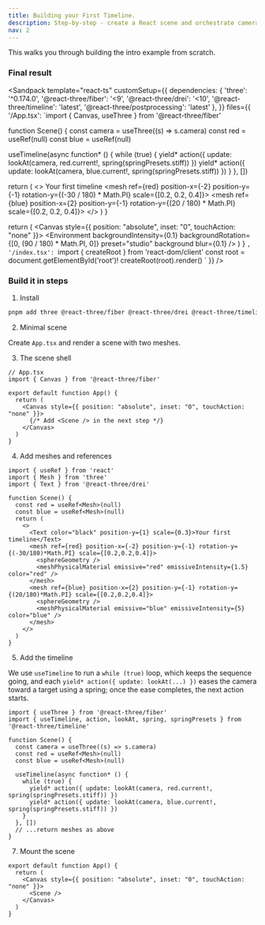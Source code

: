 ```yaml
---
title: Building your First Timeline.
description: Step-by-step - create a React scene and orchestrate camera behavior with a timeline.
nav: 2
---
```


This walks you through building the intro example from scratch.

### Final result

<Sandpack
  template="react-ts"
  customSetup={{
    dependencies: {
      'three': '^0.174.0',
      '@react-three/fiber': '<9',
      '@react-three/drei': '<10',
      '@react-three/timeline': 'latest',
      '@react-three/postprocessing': 'latest'
    },
  }}
  files={{
    '/App.tsx': `import { Canvas, useThree } from '@react-three/fiber'

function Scene() {
  const camera = useThree((s) => s.camera)
  const red = useRef<Mesh>(null)
  const blue = useRef<Mesh>(null)

  useTimeline(async function* () {
    while (true) {
      yield* action({ update: lookAt(camera, red.current!, spring(springPresets.stiff)) })
      yield* action({ update: lookAt(camera, blue.current!, spring(springPresets.stiff)) })
    }
  }, [])

  return (
    <>
      <Text color="black" position-y={1} scale={0.3}>Your first timeline</Text>
      <mesh ref={red} position-x={-2} position-y={-1} rotation-y={(-30 / 180) * Math.PI} scale={[0.2, 0.2, 0.4]}>
        <sphereGeometry />
        <meshPhysicalMaterial emissive="red" emissiveIntensity={1.5} color="red" />
      </mesh>
      <mesh ref={blue} position-x={2} position-y={-1} rotation-y={(20 / 180) * Math.PI} scale={[0.2, 0.2, 0.4]}>
        <sphereGeometry />
        <meshPhysicalMaterial emissive="blue" emissiveIntensity={5} color="blue" />
      </mesh>
    </>
  )
}

  return (
    <Canvas style={{ position: "absolute", inset: "0", touchAction: "none" }}>
      <EffectComposer>
        <Bloom luminanceThreshold={0} luminanceSmoothing={0.9} height={300} />
        <Vignette eskil={false} offset={0.1} darkness={1.1} />
      </EffectComposer>
      <Environment
        backgroundIntensity={0.1}
        backgroundRotation={[0, (90 / 180) * Math.PI, 0]}
        preset="studio"
        background
        blur={0.1}
      />
      <Scene />
    </Canvas>
  )
}
`,
    '/index.tsx': `import { createRoot } from 'react-dom/client'
const root = document.getElementById('root')!
createRoot(root).render(<App />)
`
  }}
/>

### Build it in steps

1) Install

```bash
pnpm add three @react-three/fiber @react-three/drei @react-three/timeline
```

2) Minimal scene

Create `App.tsx` and render a scene with two meshes.

3) The scene shell

```tsx
// App.tsx
import { Canvas } from '@react-three/fiber'

export default function App() {
  return (
    <Canvas style={{ position: "absolute", inset: "0", touchAction: "none" }}>
      {/* Add <Scene /> in the next step */}
    </Canvas>
  )
}
```

4) Add meshes and references

```tsx
import { useRef } from 'react'
import { Mesh } from 'three'
import { Text } from '@react-three/drei'

function Scene() {
  const red = useRef<Mesh>(null)
  const blue = useRef<Mesh>(null)
  return (
    <>
      <Text color="black" position-y={1} scale={0.3}>Your first timeline</Text>
      <mesh ref={red} position-x={-2} position-y={-1} rotation-y={(-30/180)*Math.PI} scale={[0.2,0.2,0.4]}>
        <sphereGeometry />
        <meshPhysicalMaterial emissive="red" emissiveIntensity={1.5} color="red" />
      </mesh>
      <mesh ref={blue} position-x={2} position-y={-1} rotation-y={(20/180)*Math.PI} scale={[0.2,0.2,0.4]}>
        <sphereGeometry />
        <meshPhysicalMaterial emissive="blue" emissiveIntensity={5} color="blue" />
      </mesh>
    </>
  )
}
```

5) Add the timeline


We use `useTimeline` to run a `while (true)` loop, which keeps the sequence going, and each `yield* action({ update: lookAt(...) })` eases the camera toward a target using a spring; once the ease completes, the next action starts.

```tsx
import { useThree } from '@react-three/fiber'
import { useTimeline, action, lookAt, spring, springPresets } from '@react-three/timeline'

function Scene() {
  const camera = useThree((s) => s.camera)
  const red = useRef<Mesh>(null)
  const blue = useRef<Mesh>(null)

  useTimeline(async function* () {
    while (true) {
      yield* action({ update: lookAt(camera, red.current!, spring(springPresets.stiff)) })
      yield* action({ update: lookAt(camera, blue.current!, spring(springPresets.stiff)) })
    }
  }, [])
  // ...return meshes as above
}
```

7) Mount the scene

```tsx
export default function App() {
  return (
    <Canvas style={{ position: "absolute", inset: "0", touchAction: "none" }}>
      <Scene />
    </Canvas>
  )
}
```